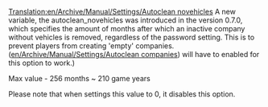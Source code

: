 [[Translation:en/Archive/Manual/Settings/Autoclean novehicles]]
A new variable, the autoclean_novehicles was introduced in the version 0.7.0, which specifies the amount of months after which an inactive company without vehicles is removed, regardless of the password setting. This is to prevent players from creating 'empty' companies.([[en/Archive/Manual/Settings/Autoclean companies]]) will have to enabled for this option to work.)

Max value - 256 months ~ 210 game years

Please note that when settings this value to 0, it disables this option.